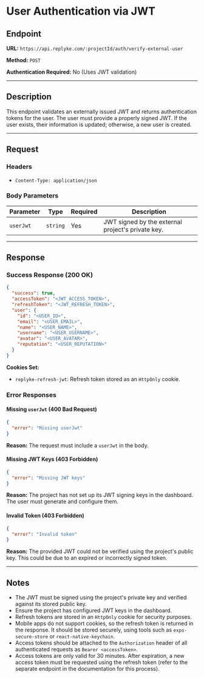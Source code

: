 
# User Authentication via JWT

## Endpoint

**URL:** `https://api.replyke.com/:projectId/auth/verify-external-user`

**Method:** `POST`

**Authentication Required:** No (Uses JWT validation)

----------

## Description

This endpoint validates an externally issued JWT and returns authentication tokens for the user. The user must provide a properly signed JWT. If the user exists, their information is updated; otherwise, a new user is created.

----------

## Request

### Headers

-   `Content-Type: application/json`

### Body Parameters

| Parameter  | Type   | Required | Description |
|------------|--------|----------|-------------|
| `userJwt` | `string` | Yes | JWT signed by the external project's private key. |


----------

## Response

### Success Response (200 OK)

```json
{
  "success": true,
  "accessToken": "<JWT_ACCESS_TOKEN>",
  "refreshToken": "<JWT_REFRESH_TOKEN>",
  "user": {
    "id": "<USER_ID>",
    "email": "<USER_EMAIL>",
    "name": "<USER_NAME>",
    "username": "<USER_USERNAME>",
    "avatar": "<USER_AVATAR>",
    "reputation": "<USER_REPUTATION>"
  }
}
```

**Cookies Set:**

-   `replyke-refresh-jwt`: Refresh token stored as an `HttpOnly` cookie.

### Error Responses

#### Missing `userJwt` (400 Bad Request)

```json
{
  "error": "Missing userJwt"
}
```

**Reason:** The request must include a `userJwt` in the body.

#### Missing JWT Keys (403 Forbidden)

```json
{
  "error": "Missing JWT keys"
}
```

**Reason:** The project has not set up its JWT signing keys in the dashboard. The user must generate and configure them.

#### Invalid Token (403 Forbidden)

```json
{
  "error": "Invalid token"
}
```

**Reason:** The provided JWT could not be verified using the project's public key. This could be due to an expired or incorrectly signed token.

----------

## Notes

-   The JWT must be signed using the project's private key and verified against its stored public key.
-   Ensure the project has configured JWT keys in the dashboard.
-   Refresh tokens are stored in an `HttpOnly` cookie for security purposes.
-   Mobile apps do not support cookies, so the refresh token is returned in the response. It should be stored securely, using tools such as `expo-secure-store` or `react-native-keychain`.
-   Access tokens should be attached to the `Authorization` header of all authenticated requests as `Bearer <accessToken>`.
-   Access tokens are only valid for 30 minutes. After expiration, a new access token must be requested using the refresh token (refer to the separate endpoint in the documentation for this process).